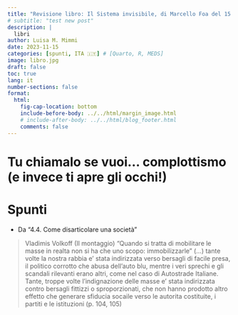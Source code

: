 ```yaml
---
title: "Revisione libro: Il Sistema invisibile, di Marcello Foa del 15 Novembre 2023"
# subtitle: "test new post"
description: |
  libri
author: Luisa M. Mimmi
date: 2023-11-15
categories: [spunti, ITA 🇮🇹] # [Quarto, R, MEDS]
image: libro.jpg
draft: false
toc: true
lang: it
number-sections: false
format:
  html:
    fig-cap-location: bottom
    include-before-body: ../../html/margin_image.html
    # include-after-body: ../../html/blog_footer.html
    comments: false
---
```

 
 
# Tu chiamalo se vuoi... complottismo (e invece ti apre gli occhi!)


# Spunti 

+ Da "4.4. Come disarticolare una società"

> Vladimis Volkoff (Il montaggio) "Quando si tratta di mobilitare le masse in realta non si ha che uno scopo: immobilizzarle" (...) tante volte la nostra rabbia e' stata indirizzata verso bersagli di facile presa, il politico corrotto che abusa dell'auto blu, mentre i veri sprechi e gli scandali rilevanti erano altri, come nel caso di Autostrade Italiane. Tante, troppe volte l'indignazione delle masse e' stata indirizzata contro bersagli fittizzi o sproporzionati, che non hanno prodotto altro effetto che generare sfiducia socaile verso le autorita costituite, i partiti e le istituzioni (p. 104, 105) 
